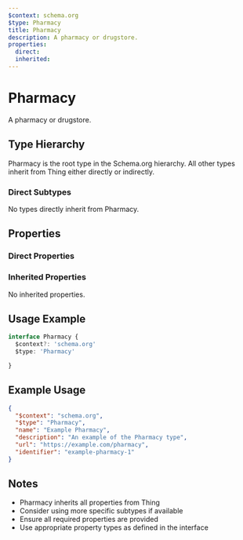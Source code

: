 ```yaml
---
$context: schema.org
$type: Pharmacy
title: Pharmacy
description: A pharmacy or drugstore.
properties:
  direct:
  inherited:
---
```

# Pharmacy

A pharmacy or drugstore.

## Type Hierarchy

Pharmacy is the root type in the Schema.org hierarchy. All other types inherit from Thing either directly or indirectly.

### Direct Subtypes

No types directly inherit from Pharmacy.

## Properties

### Direct Properties



### Inherited Properties

No inherited properties.

## Usage Example

```typescript
interface Pharmacy {
  $context?: 'schema.org'
  $type: 'Pharmacy'

}
```

## Example Usage

```json
{
  "$context": "schema.org",
  "$type": "Pharmacy",
  "name": "Example Pharmacy",
  "description": "An example of the Pharmacy type",
  "url": "https://example.com/pharmacy",
  "identifier": "example-pharmacy-1"
}
```

## Notes

- Pharmacy inherits all properties from Thing
- Consider using more specific subtypes if available
- Ensure all required properties are provided
- Use appropriate property types as defined in the interface